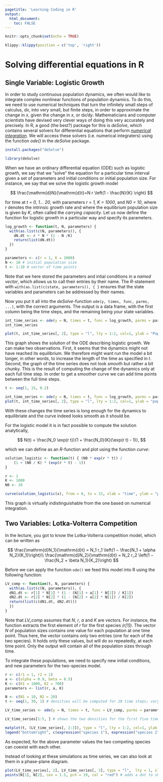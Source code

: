 ```yaml
---
pagetitle: 'Learning Coding in R'
output: 
  html_document:
    toc: FALSE
---
```


```r
knitr::opts_chunk$set(echo = TRUE)
```

```r
klippy::klippy(position = c('top', 'right'))
```

# Solving differential equations in R {.tabset}

## Single Variable: Logistic Growth

In order to study continuous population dynamics, we often would like to integrate complex nonlinear functions of population dynamics. To do this, we need to use numerical techniques that turn the infinitely small steps of calculus, $\mathrm{d}x$, into very small, but finite steps, in order to approximate the change in $x$, given the change in $x$, or $\mathrm{d}x/\mathrm{d}y$. Mathematicians and computer scientists have devised very clever ways of doing this very accurately and precisely. In R, a good (the best?) package for this is *deSolve*, which contains several solvers for differential equations that perform [*numerical integration*](https://en.wikipedia.org/wiki/Numerical_methods_for_ordinary_differential_equations). We will access these solvers (i.e. numerical integraters) using the function *ode()* in the *deSolve* package.

```r
install.packages("deSolve")
```


```r
library(deSolve)
```


When we have an ordinary differential equation (ODE) such as logistic growth, we say that we "solve" the equation for a particular time interval given a set of parameters and initial conditions or initial population size. For instance, we say that we solve the logistic growth model 

$$
\frac{\mathrm{d}N}{\mathrm{d}t}=N r \left(1 - \frac{N}{K} \right)
$$

for time at *t = 0, 1... 20*, with parameters *r = 1, K = 1000*, and *N0 = 10*, where *r* denotes the intrinsic growth rate and where the equilibrium population size is given by *K*, often called the *carrying capacity*. Let us now define the function for logistic growth in a particular way and specify its parameters.

```r
log_growth <- function(t, N, parameters) {
  with(as.list(c(N, parameters)), {
    dN.dt <- r * N * (1 - N /K)
    return(list(dN.dt))  
  })
}

parameters <- c(r = 1, K = 1000)
N <- 10 # initial population size
t <- 1:10 # vector of time points
```

Note that we here stored the parameters and intial conditions in a *named vector*, which allows us to call their entries by their name. The *R*-statement with ```with(as.list(c(state, parameters)), { }``` ensures that the state variables and parameters can be addressed by their names.

Now you put it all into the *deSolve*-function ```ode(y, times, func, parms, ...)```, with the correct arguments. The output is a data frame, with the first column being the time steps, and the remaining being your state variables.

```r
int_time_series <- ode(y = N, times = t, func = log_growth, parms = parameters)
int_time_series
```

```r
plot(t, int_time_series[, 2], type = "l", lty = 1:2, col=1, ylab = "Population Density N", xlab="Time")
```

This graph shows the solution of the ODE describing logistic growth. We can make two observations. First, it seems that the dynamics might not have reached its equilibrium. We therefore might want run the model a bit longer, in other words, to increase the length of the time as specified in *t*.
Second, the graph of the time series does not look *smooth* but rather a bit chunky. This is the result of computing the change of the dynamics only at each full time step. In order to get a smoother curve we can add time points between the full time steps.

```r
t <- seq(1, 15, 0.2)

int_time_series <- ode(y = N, times = t, func = log_growth, parms = parameters)
plot(t, int_time_series[, 2], type = "l", lty = 1:2, col=1, ylab = "population size", xlab="time")
```

With these changes the time series is long enough for the dynamics to equilibriate and the curve indeed looks smooth as it should be.

For the logistic model it is in fact possible to compute the solution analytically, 

$$
N(t) = \frac{N_0 \exp(r t)}{1 + \frac{N_0}{K}(\exp(r t) - 1)},
$$

which we can define as an *R*-function and plot using the function *curve*:

```r
solution_logistic <- function(t) { (N0 * exp(r * t)) /
    (1 + (N0 / K) * (exp(r * t) - 1))
}

r <- 1
K <- 1000
N0 <- 10

curve(solution_logistic(x), from = 0, to = 15, xlab = "time", ylab = "population size N")

```

This graph is virtually indistinguishable from the one based on numerical integration.

## Two Variables: Lotka-Volterra Competition

In the lecture, you got to know the Lotka-Volterra competition model, which can be written as

$$
\frac{\mathrm{d}N_1}{\mathrm{d}t} = N_1 r_1 \left(1 − \frac{N_1 + \alpha N_2}{K_1}\right)\\
\frac{\mathrm{d}N_2}{\mathrm{d}t} = N_2 r_2 \left(1 − \frac{N_2 + \beta N_1}{K_2}\right)
$$

Before we can apply the function ```ode()``` we feed this model into R using the following function:

```r
LV_comp <- function(t, N, parameters) {
  with(as.list(c(N, parameters)), {
  dN1.dt <- r[1] * N[1] * (1 - (N[1] + a[1] * N[2]) / K[1])
  dN2.dt <- r[2] * N[2] * (1 - (N[2] + a[2] * N[1]) / K[2])
  return(list(c(dN1.dt, dN2.dt)))
  })
}  
```

Note that *LV_comp* assumes that *N*, *r*, *a* and *K* are vectors. For instance, the function extracts the first element of *r* for the first species *(r[1])*. The vector *N* of population sizes contains one value for each population at one time point. Thus here, the vector contains only two entries (one for each of the two species). It holds only these values, but will do so repeatedly, at each time point. Only the output will contain all of the population sizes through time.

To integrate these populations, we need to specify new initial conditions, and new parameters for the two-species model.

```r
r <- c(r1 = 1, r2 = 1)
a <- c(alpha = 0.9, beta = 0.5)
K <- c(K1 = 1000, K2 = 700)
parameters <- list(r, a, K)

N <- c(N1 = 10, N2 = 20)
t <- seq(1, 30, 1) # densities will be computed for 20 time steps; vary this vector to change the length of the time series or the smoothness of the graph

LV_time_series <- ode(y = N, times = t, func = LV_comp, parms = parameters)

LV_time_series[1:5, ] # shows the two densities for the first five time steps
```

```r
matplot(t, (LV_time_series[, 2:3]), type = "l", lty = 1:2, col=1, ylab = "Population Density", xlab="Time")
legend("bottomright", c(expression("species 1"), expression("species 2")), lty = 1:2, bty = "n")
```

As expected, for the above parameter values the two competing species can coexist with each other.

Instead of looking at these simulations as time series, we can also look at them in a phase-plane diagram.

```r
plot(LV_time_series[, 2], LV_time_series[, 3], type = "l",  lty = 1, xlab = "species 1", ylab = "species 2", asp = 1)
points(N[1], N[2], cex = 1.5, pch = 19, col = "red") # adds a dot to show the starting density
```

<!---
STUFF TO ADD IN THE FUTURE
The ```ode()``` function uses a superb ODE solver, ```lsoda```, which is a very powerful, well tested tool, superior to many other such solvers. One of the other solvers in the ```deSolve```-package, ```lsodar```, will also return roots (or equilibria), for a system of ODEs, if they exist. Here we find the roots (i.e. the solutions, or equilibria) for a two species competition model.

To use ```lsodar``` to find equilibria, we need to specify a root finding function whose inputs are are the sme of the ODE function, and which returns a scalar (a single number) that determines whether the rate of change (dy/dx) is sufficiently close to zero that we can say that the system has stopped changed, that is, has reached a steady state or equilibrium. Here we sum the absolute rates of change of each species, and then subtract 10−10; if that difference is zero, we decide that, for all pratcial purposes, the system has stopped changing.

#```{r}
#rootfun <- function(t, y, p) {
#  dstate <- unlist(LV_time_series(t, y, p))
#  return(sum(abs(dstate)) - 1e-10)
#}
#```

Note that ```unlist``` changes the ```list``` returned by EV into a simple vector, which can then be summed.

Next we specify parameters, and time. Here all we want is the root, so we specify that we want the value of y after a really long time (t = 1010). The ```lsodar``` function will stop sooner than that, and return the equilibrium it finds, and the time step at which it occurred.

#```{r}
#p <- c(b = 0.5, a = 0.02, e = 0.1, s = 0.2)
#t <- c(0, 1e+10)
#```

Now we run the function.

#```{r}
#out <- ode(y = c(45, 200), t, LV_time_series, parms = p, rootfun = #rootfun, method = "lsodar")
#out[, ]
#```

Here we see that the steady state population sizes are V = 100 and E = 12.5, and that given our starting point, this steady state was achieved at t = 500.8. Other information is available; see ?lsodar after loading the deSolve package.
--->
